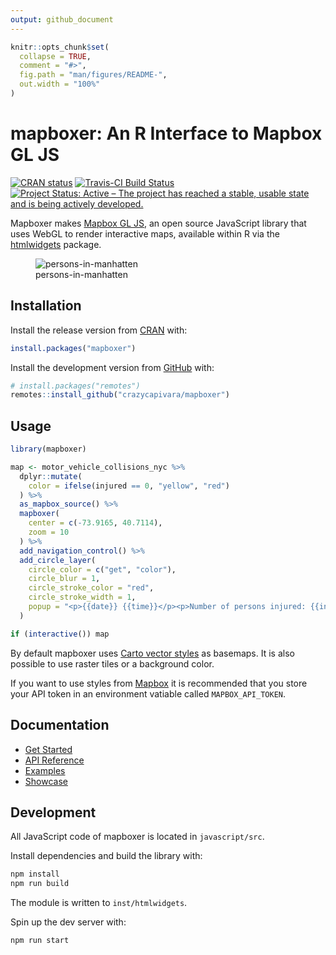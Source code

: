 ```yaml
---
output: github_document
---
```


<!-- README.md is generated from README.Rmd. Please edit that file -->

```r
knitr::opts_chunk$set(
  collapse = TRUE,
  comment = "#>",
  fig.path = "man/figures/README-",
  out.width = "100%"
)
```
# mapboxer: An R Interface to Mapbox GL JS

<!-- badges: start -->
[![CRAN status](https://www.r-pkg.org/badges/version/mapboxer)](https://CRAN.R-project.org/package=mapboxer)  [![Travis-CI Build Status](https://travis-ci.org/crazycapivara/mapboxer.svg?branch=master)](https://travis-ci.org/crazycapivara/mapboxer) [![Project Status: Active – The project has reached a stable, usable state and is being actively developed.](https://www.repostatus.org/badges/latest/active.svg)](https://www.repostatus.org/#active)
<!-- badges: end -->

Mapboxer makes [Mapbox GL JS](https://docs.mapbox.com/mapbox-gl-js/api/),
an open source JavaScript library that uses WebGL to render interactive maps,
available within R via the [htmlwidgets](https://www.htmlwidgets.org/) package.

![persons-in-manhatten](man/figures/README-persons-in-manhatten.png)

## Installation

Install the release version from [CRAN](https://cran.r-project.org/) with:

```r
install.packages("mapboxer")
```

Install the development version from [GitHub](https://github.com/) with:

```r
# install.packages("remotes")
remotes::install_github("crazycapivara/mapboxer")
```

## Usage

```r
library(mapboxer)

map <- motor_vehicle_collisions_nyc %>%
  dplyr::mutate(
    color = ifelse(injured == 0, "yellow", "red")
  ) %>%
  as_mapbox_source() %>%
  mapboxer(
    center = c(-73.9165, 40.7114),
    zoom = 10
  ) %>%
  add_navigation_control() %>%
  add_circle_layer(
    circle_color = c("get", "color"),
    circle_blur = 1,
    circle_stroke_color = "red",
    circle_stroke_width = 1,
    popup = "<p>{{date}} {{time}}</p><p>Number of persons injured: {{injured}}</p>"
  )

if (interactive()) map
```

By default mapboxer uses [Carto vector styles](https://github.com/CartoDB/basemap-styles)
as basemaps. It is also possible to use raster tiles or a background color.

If you want to use styles from [Mapbox](https://www.mapbox.com/maps) it is recommended that you store your API token in an environment vatiable called `MAPBOX_API_TOKEN`.

## Documentation

- [Get Started](https://crazycapivara.github.io/mapboxer/articles/mapboxer.html)
- [API Reference](https://crazycapivara.github.io/mapboxer/reference/)
- [Examples](https://github.com/crazycapivara/mapboxer/tree/master/examples)
- [Showcase](https://crazycapivara.github.io/mapboxer/articles/examples/showcase.html)

## Development

All JavaScript code of mapboxer is located in `javascript/src`.

Install dependencies and build the library with:

```bash
npm install
npm run build
```

The module is written to `inst/htmlwidgets`.

Spin up the dev server with:

```bash
npm run start
```
